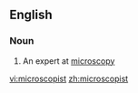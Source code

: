 ==English==

===Noun===
{{en-noun}}

# An expert at [[microscopy]]

[[vi:microscopist]]
[[zh:microscopist]]